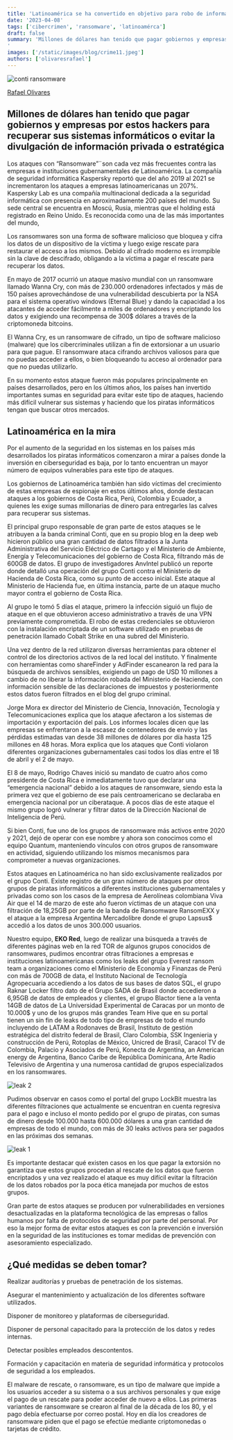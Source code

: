```yaml
---
title: 'Latinoamérica se ha convertido en objetivo para robo de información de ciberbandas'
date: '2023-04-08'
tags: ['cibercrimen', 'ransomware', 'latinoamérca']
draft: false
summary: 'Millones de dólares han tenido que pagar gobiernos y empresas por estos hackers para recuperar sus sistemas informáticos o evitar la divulgación de información privada o estratégica
'
images: ['/static/images/blog/crime11.jpeg']
authors: ['olivaresrafael']
---
```


![conti ransomware](/static/images/blog/crime11.jpeg)

[Rafael Olivares](https://rafaolivares.com)

## Millones de dólares han tenido que pagar gobiernos y empresas por estos hackers para recuperar sus sistemas informáticos o evitar la divulgación de información privada o estratégica

Los ataques con “Ransomware”¨son cada vez más frecuentes contra las empresas e instituciones gubernamentales de Latinoamérica. La compañía de seguridad informática Kaspersky reportó que del año 2019 al 2021 se incrementaron los ataques a empresas latinoamericanas un 207%. Kaspersky Lab es una compañía multinacional dedicada a la seguridad informática con presencia en aproximadamente 200 países del mundo. Su sede central se encuentra en Moscú, Rusia, mientras que el holding está registrado en Reino Unido. Es reconocida como una de las más importantes del mundo,

Los ransomwares son una forma de software malicioso que bloquea y cifra los datos de un dispositivo de la víctima y luego exige rescate para restaurar el acceso a los mismos. Debido al cifrado moderno es irrompible sin la clave de descifrado, obligando a la víctima a pagar el rescate para recuperar los datos.

En mayo de 2017 ocurrió un ataque masivo mundial con un ransomware llamado Wanna Cry, con más de 230.000 ordenadores infectados y más de 150 países aprovechándose de una vulnerabilidad descubierta por la NSA para el sistema operativo windows (Eternal Blue) y dando la capacidad a los atacantes de acceder fácilmente a miles de ordenadores y encriptando los datos y exigiendo una recompensa de 300$ dólares a través de la criptomoneda bitcoins.

El Wanna Cry, es un ransomware de cifrado, un tipo de software malicioso (malware) que los cibercriminales utilizan a fin de extorsionar a un usuario para que pague. El ransomware ataca cifrando archivos valiosos para que no puedas acceder a ellos, o bien bloqueando tu acceso al ordenador para que no puedas utilizarlo.

En su momento estos ataque fueron más populares principalmente en países desarrollados, pero en los últimos años, los países han invertido importantes sumas en seguridad para evitar este tipo de ataques, haciendo más difícil vulnerar sus sistemas y haciendo que los piratas informáticos tengan que buscar otros mercados.

## Latinoamérica en la mira

Por el aumento de la seguridad en los sistemas en los países más desarrollados los piratas informáticos comenzaron a mirar a países donde la inversión en ciberseguridad es baja, por lo tanto encuentran un mayor número de equipos vulnerables para este tipo de ataques.

Los gobiernos de Latinoamérica también han sido víctimas del crecimiento de estas empresas de espionaje en estos últimos años, donde destacan ataques a los gobiernos de Costa Rica, Perú, Colombia y Ecuador, a quienes les exige sumas millonarias de dinero para entregarles las calves para recuperar sus sistemas.

El principal grupo responsable de gran parte de estos ataques se le atribuyen a la banda criminal Conti, que en su propio blog en la deep web hicieron público una gran cantidad de datos filtrados a la Junta Administrativa del Servicio Eléctrico de Cartago y el Ministerio de Ambiente, Energía y Telecomunicaciones del gobierno de Costa Rica, filtrando más de 600GB de datos. El grupo de investigadores AnvIntel publicó un reporte donde detalló una operación del grupo Conti contra el Ministerio de Hacienda de Costa Rica, como su punto de acceso inicial. Este ataque al Ministerio de Hacienda fue, en última instancia, parte de un ataque mucho mayor contra el gobierno de Costa Rica.

Al grupo le tomó 5 días el ataque, primero la infección siguió un flujo de ataque en el que obtuvieron acceso administrativo a través de una VPN previamente comprometida. El robo de estas credenciales se obtuvieron con la instalación encriptada de un software utilizado en pruebas de penetración llamado Cobalt Strike en una subred del Ministerio.

Una vez dentro de la red utilizaron diversas herramientas para obtener el control de los directorios activos de la red local del instituto. Y finalmente con herramientas como shareFinder y AdFinder escanearon la red para la búsqueda de archivos sensibles, exigiendo un pago de USD 10 millones a cambio de no liberar la información robada del Ministerio de Hacienda, con información sensible de las declaraciones de impuestos y posteriormente estos datos fueron filtrados en el blog del grupo criminal.

Jorge Mora ex director del Ministerio de Ciencia, Innovación, Tecnología y Telecomunicaciones explica que los ataque afectaron a los sistemas de importación y exportación del país. Los informes locales dicen que las empresas se enfrentaron a la escasez de contenedores de envío y las pérdidas estimadas van desde 38 millones de dólares por día hasta 125 millones en 48 horas. Mora explica que los ataques que Conti violaron diferentes organizaciones gubernamentales casi todos los días entre el 18 de abril y el 2 de mayo.

El 8 de mayo, Rodrigo Chaves inició su mandato de cuatro años como presidente de Costa Rica e inmediatamente tuvo que declarar una “emergencia nacional” debido a los ataques de ransomware, siendo esta la primera vez que el gobierno de ese país centroamericano se declaraba en emergencia nacional por un ciberataque. A pocos días de este ataque el mismo grupo logró vulnerar y filtrar datos de la Dirección Nacional de Inteligencia de Perú.

Si bien Conti, fue uno de los grupos de ransomware más activos entre 2020 y 2021, dejó de operar con ese nombre y ahora son conocimos como el equipo Quantum, manteniendo vínculos con otros grupos de ransomware en actividad, siguiendo utilizando los mismos mecanismos para comprometer a nuevas organizaciones.

Estos ataques en Latinoamérica no han sido exclusivamente realizados por el grupo Conti. Existe registro de un gran número de ataques por otros grupos de piratas informáticos a diferentes instituciones gubernamentales y privadas como son los casos de la empresa de Aerolíneas colombiana Viva Air que el 14 de marzo de este año fueron víctimas de un ataque con una filtración de 18,25GB por parte de la banda de Ransomware RansomEXX y el ataque a la empresa Argentina Mercadolibre donde el grupo Lapsus$ accedió a los datos de unos 300.000 usuarios.

Nuestro equipo, **EKO Red**, luego de realizar una búsqueda a través de diferentes páginas web en la red TOR de algunos grupos conocidos de ransomwares, pudimos encontrar otras filtraciones a empresas e instituciones latinoamericanas como los leaks del grupo Everest ransom team a organizaciones como el Ministerio de Economía y Finanzas de Perú con más de 700GB de data, el Instituto Nacional de Tecnología Agropecuaria accediendo a los datos de sus bases de datos SQL, el grupo Raknar Locker filtro dato de el Grupo SADA de Brasil donde accedieron a 6,95GB de datos de empleados y clientes, el grupo Blactor tiene a la venta 14GB de datos de La Universidad Experimental de Caracas por un monto de 10.000$ y uno de los grupos más grandes Team Hive que en su portal tienen un sin fin de leaks de todo tipo de empresas de todo el mundo incluyendo de LATAM a Rodonaves de Brasil, Instituto de gestión estratégica del distrito federal de Brasil, Claro Colombia, SSK Ingenieria y construcción de Perú, Rotoplas de México, Unicred de Brasil, Caracol TV de Colombia, Palacio y Asociados de Perú, Konecta de Argentina, an American energy de Argentina, Banco Caribe de República Dominicana, Arte Radio Televisivo de Argentina y una numerosa cantidad de grupos especializados en los ransomwares.

![leak 2](/static/images/blog/leak03.png)

Pudimos observar en casos como el portal del grupo LockBit muestra las diferentes filtraciones que actualmente se encuentran en cuenta regresiva para el pago e incluso el monto pedido por el grupo de piratas, con sumas de dinero desde 100.000 hasta 600.000 dólares a una gran cantidad de empresas de todo el mundo, con más de 30 leaks activos para ser pagados en las próximas dos semanas.

![leak 1](/static/images/blog/leak01.png)

Es importante destacar qué existen casos en los que pagar la extorsión no garantiza que estos grupos procedan al rescate de los datos que fueron encriptados y una vez realizado el ataque es muy difícil evitar la filtración de los datos robados por la poca ética manejada por muchos de estos grupos.

Gran parte de estos ataques se producen por vulnerabilidades en versiones desactualizadas en la plataforma tecnológica de las empresas o fallos humanos por falta de protocolos de seguridad por parte del personal. Por eso la mejor forma de evitar estos ataques es con la prevención e inversión en la seguridad de las instituciones es tomar medidas de prevención con asesoramiento especializado.

## ¿Qué medidas se deben tomar?

Realizar auditorías y pruebas de penetración de los sistemas.

Asegurar el mantenimiento y actualización de los diferentes software utilizados.

Disponer de monitoreo y plataformas de ciberseguridad.

Disponer de personal capacitado para la protección de los datos y redes internas.

Detectar posibles empleados descontentos.

Formación y capacitación en materia de seguridad informática y protocolos de seguridad a los empleados.

El malware de rescate, o ransomware, es un tipo de malware que impide a los usuarios acceder a su sistema o a sus archivos personales y que exige el pago de un rescate para poder acceder de nuevo a ellos. Las primeras variantes de ransomware se crearon al final de la década de los 80, y el pago debía efectuarse por correo postal. Hoy en día los creadores de ransomware piden que el pago se efectúe mediante criptomonedas o tarjetas de crédito.
